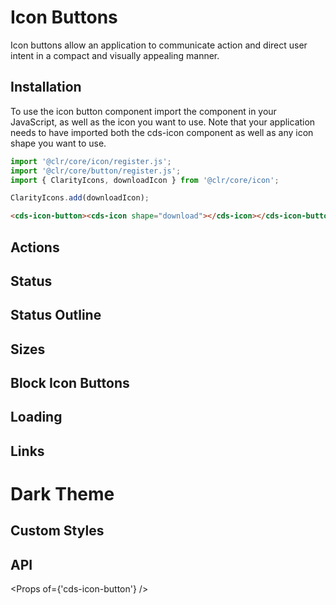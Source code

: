 
<Meta title="Components/Icon Button" />

# Icon Buttons

Icon buttons allow an application to communicate action and direct user intent in a compact and visually appealing manner.

## Installation

To use the icon button component import the component in your JavaScript, as well as the icon you want to use. Note that your application needs to have imported both the cds-icon component as well as any icon shape you want to use.

```typescript
import '@clr/core/icon/register.js';
import '@clr/core/button/register.js';
import { ClarityIcons, downloadIcon } from '@clr/core/icon';

ClarityIcons.add(downloadIcon);
```

```html
<cds-icon-button><cds-icon shape="download"></cds-icon></cds-icon-button>
```

## Actions

<Preview>
  <Story id="stories-icon-button--actions" />
</Preview>

## Status

<Preview>
  <Story id="stories-icon-button--status" />
</Preview>

## Status Outline

<Preview>
  <Story id="stories-icon-button--status-outline" />
</Preview>

## Sizes

<Preview>
  <Story id="stories-icon-button--sizes" />
</Preview>

## Block Icon Buttons

<Preview>
  <Story id="stories-icon-button--block" />
</Preview>

## Loading

<Preview>
  <Story id="stories-icon-button--loading" />
</Preview>

## Links

<Preview>
  <Story id="stories-icon-button--links" />
</Preview>

# Dark Theme

<Preview>
  <Story id="stories-icon-button--dark-theme" />
</Preview>

## Custom Styles

<Preview>
  <Story id="stories-icon-button--custom-styles" />
</Preview>

## API

<Props of={'cds-icon-button'} />
